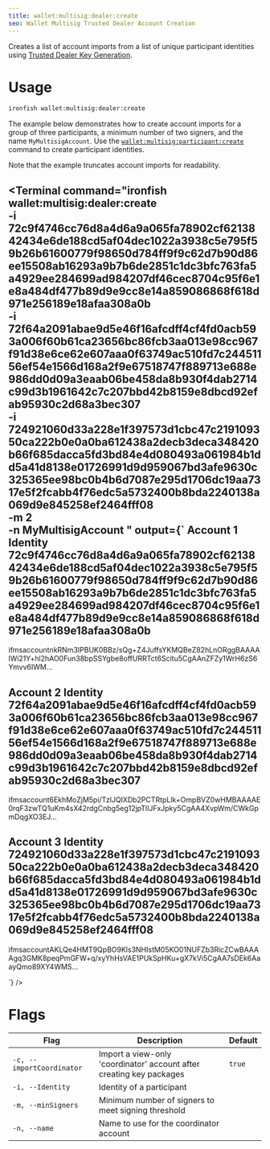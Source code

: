 ```yaml
---
title: wallet:multisig:dealer:create
seo: Wallet Multisig Trusted Dealer Account Creation
---
```


Creates a list of account imports from a list of unique participant identities using [Trusted Dealer Key Generation](https://frost.zfnd.org/tutorial/trusted-dealer.html).

# Usage

```sh
ironfish wallet:multisig:dealer:create
```

The example below demonstrates how to create account imports for a group of three participants, a minimum number of two signers, and the name `MyMultisigAccount`. Use the [`wallet:multisig:participant:create`](/use/get-started/cli-cmd-wallet-multisig-participant-create) command to create participant identities.

Note that the example truncates account imports for readability.

<Terminal command="ironfish wallet:multisig:dealer:create \
-i 72c9f4746cc76d8a4d6a9a065fa78902cf6213842434e6de188cd5af04dec1022a3938c5e795f59b26b61600779f98650d784ff9f9c62d7b90d86ee15508ab16293a9b7b6de2851c1dc3bfc763fa5a4929ee284699ad984207df46cec8704c95f6e1e8a484df477b89d9e9cc8e14a859086868f618d971e256189e18afaa308a0b \
-i 72f64a2091abae9d5e46f16afcdff4cf4fd0acb593a006f60b61ca23656bc86fcb3aa013e98cc967f91d38e6ce62e607aaa0f63749ac510fd7c24451156ef54e1566d168a2f9e67518747f889713e688e986dd0d09a3eaab06be458da8b930f4dab2714c99d3b1961642c7c207bbd42b8159e8dbcd92efab95930c2d68a3bec307 \
-i 724921060d33a228e1f397573d1cbc47c219109350ca222b0e0a0ba612438a2decb3deca348420b66f685dacca5fd3bd84e4d080493a061984b1dd5a41d8138e01726991d9d959067bd3afe9630c325365ee98bc0b4b6d7087e295d1706dc19aa7317e5f2fcabb4f76edc5a5732400b8bda2240138a069d9e845258ef2464fff08 \
-m 2 \
-n MyMultisigAccount
"
  output={`
Account 1
Identity 72c9f4746cc76d8a4d6a9a065fa78902cf6213842434e6de188cd5af04dec1022a3938c5e795f59b26b61600779f98650d784ff9f9c62d7b90d86ee15508ab16293a9b7b6de2851c1dc3bfc763fa5a4929ee284699ad984207df46cec8704c95f6e1e8a484df477b89d9e9cc8e14a859086868f618d971e256189e18afaa308a0b
----------------
ifmsaccountnkRNm3IPBUK0BBz/sQg+Z4JuffsYKMQBeZ82hLnORggBAAAAlWi21Y+hl2hAO0Fun38bpSSYgbe8offURRTct6Scitu5CgAAnZFZy1WrH6zS6Ymvv6IWM...



Account 2
Identity 72f64a2091abae9d5e46f16afcdff4cf4fd0acb593a006f60b61ca23656bc86fcb3aa013e98cc967f91d38e6ce62e607aaa0f63749ac510fd7c24451156ef54e1566d168a2f9e67518747f889713e688e986dd0d09a3eaab06be458da8b930f4dab2714c99d3b1961642c7c207bbd42b8159e8dbcd92efab95930c2d68a3bec307
----------------
ifmsaccount6EkhMoZjM5pi/TzlJQIXDb2PCTRtpLlk+OmpBVZ0wHMBAAAAE0rqF3zwTQ1uKm4sX42rdgCnbg5eg12jpTllJFxJpky5CgAA4XvpWm/CWkGpmDqgXO3EJ...



Account 3
Identity 724921060d33a228e1f397573d1cbc47c219109350ca222b0e0a0ba612438a2decb3deca348420b66f685dacca5fd3bd84e4d080493a061984b1dd5a41d8138e01726991d9d959067bd3afe9630c325365ee98bc0b4b6d7087e295d1706dc19aa7317e5f2fcabb4f76edc5a5732400b8bda2240138a069d9e845258ef2464fff08
----------------
ifmsaccountAKLQe4HMT9QpBO9Kls3NHIstM05KO01NUFZb3RicZCwBAAAAgq3GMK8peqPmGFW+q/xyYhHsVAE1PUkSpHKu+gX7kVi5CgAA7sDEk6AaayQmo89XY4WMS...

  `}
/>

# Flags

| Flag | Description | Default |
| ---- | ----------- | ------- |
| `-c, --importCoordinator` |  Import a view-only 'coordinator' account after creating key packages | `true` |
| `-i, --Identity` |  Identity of a participant ||
| `-m, --minSigners` |  Minimum number of signers to meet signing threshold ||
| `-n, --name` | Name to use for the coordinator account ||
